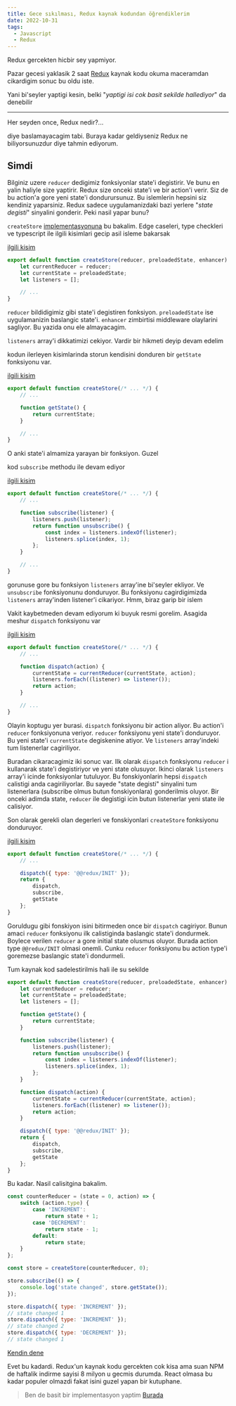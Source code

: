 ```yaml
---
title: Gece sıkılması, Redux kaynak kodundan öğrendiklerim
date: 2022-10-31
tags:
  - Javascript
  - Redux
---
```


Redux gercekten hicbir sey yapmiyor.

Pazar gecesi yaklasik 2 saat [Redux](https://github.com/reduxjs/redux) kaynak kodu okuma
maceramdan cikardigim sonuc bu oldu iste.

Yani bi'seyler yaptigi kesin, belki "_yaptigi isi cok basit sekilde hallediyor_" da denebilir

---

Her seyden once, Redux nedir?...

diye baslamayacagim tabi. Buraya kadar geldiyseniz Redux ne biliyorsunuzdur
diye tahmin ediyorum.

## Simdi

Bilginiz uzere `reducer` dedigimiz fonksiyonlar state'i degistirir. Ve bunu
en yalin haliyle size yaptirir. Redux size onceki state'i ve bir action'i
verir. Siz de bu action'a gore yeni state'i dondurursunuz. Bu islemlerin hepsini
siz kendiniz yaparsiniz. Redux sadece uygulamanizdaki bazi yerlere "_state degisti_"
sinyalini gonderir. Peki nasil yapar bunu?

`createStore` [implementasyonuna](https://github.com/reduxjs/redux/blob/4ebc2bcfb7c8631656ab9dd400c2578afd1b0c41/src/createStore.ts#L42) bu bakalim. Edge caseleri, type checkleri ve
typescript ile ilgili kisimlari gecip asil isleme bakarsak

[ilgili kisim](https://github.com/reduxjs/redux/blob/4ebc2bcfb7c8631656ab9dd400c2578afd1b0c41/src/createStore.ts#L110-L112)

```js
export default function createStore(reducer, preloadedState, enhancer) {
	let currentReducer = reducer;
	let currentState = preloadedState;
	let listeners = [];

	// ...
}
```

`reducer` bildidigimiz gibi state'i degistiren fonksiyon. `preloadedState` ise
uygulamanizin baslangic state'i. `enhancer` zimbirtisi middleware
olaylarini sagliyor. Bu yazida onu ele almayacagim.

`listeners` array'i dikkatimizi cekiyor. Vardir bir hikmeti deyip devam edelim

kodun ilerleyen kisimlarinda storun kendisini donduren bir `getState` fonksiyonu
var.

[ilgili kisim](https://github.com/reduxjs/redux/blob/4ebc2bcfb7c8631656ab9dd400c2578afd1b0c41/src/createStore.ts#L134-L144)

```js
export default function createStore(/* ... */) {
	// ...

	function getState() {
		return currentState;
	}

	// ...
}
```

O anki state'i almamiza yarayan bir fonksiyon. Guzel

kod `subscribe` methodu ile devam ediyor

[ilgili kisim](https://github.com/reduxjs/redux/blob/4ebc2bcfb7c8631656ab9dd400c2578afd1b0c41/src/createStore.ts#L190-L209)

```js
export default function createStore(/* ... */) {
	// ...

	function subscribe(listener) {
		listeners.push(listener);
		return function unsubscribe() {
			const index = listeners.indexOf(listener);
			listeners.splice(index, 1);
		};
	}

	// ...
}
```

gorunuse gore bu fonksiyon `listeners` array'ine bi'seyler ekliyor. Ve
`unsubscribe` fonksiyonunu donduruyor. Bu fonksiyonu cagirdigimizda
`listeners` array'inden listener'i cikariyor. Hmm, biraz garip bir islem

Vakit kaybetmeden devam ediyorum ki buyuk resmi gorelim. Asagida meshur
`dispatch` fonksiyonu var

[ilgili kisim](https://github.com/reduxjs/redux/blob/4ebc2bcfb7c8631656ab9dd400c2578afd1b0c41/src/createStore.ts#L259-L268)

```js
export default function createStore(/* ... */) {
	// ...

	function dispatch(action) {
		currentState = currentReducer(currentState, action);
		listeners.forEach((listener) => listener());
		return action;
	}

	// ...
}
```

Olayin koptugu yer burasi. `dispatch` fonksiyonu bir action aliyor.
Bu action'i `reducer` fonksiyonuna veriyor. `reducer` fonksiyonu yeni state'i
donduruyor. Bu yeni state'i `currentState` degiskenine atiyor. Ve `listeners`
array'indeki tum listenerlar cagiriliyor.

Buradan cikaracagimiz iki sonuc var. Ilk olarak `dispatch` fonksiyonu `reducer` i
kullanarak state'i degistiriyor ve yeni state olusuyor. Ikinci olarak `listeners` array'i
icinde fonksiyonlar tutuluyor. Bu fonskiyonlarin hepsi `dispatch` calistigi
anda cagiriliyorlar. Bu sayede "state degisti" sinyalini tum
listenerlara (subscribe olmus butun fonskiyonlara) gonderilmis oluyor. Bir onceki adimda
state, `reducer` ile degistigi icin butun listenerlar yeni state ile calisiyor.

Son olarak gerekli olan degerleri ve fonskiyonlari `createStore` fonksiyonu donduruyor.

[ilgili kisim](https://github.com/reduxjs/redux/blob/4ebc2bcfb7c8631656ab9dd400c2578afd1b0c41/src/createStore.ts#L359-L368)

```js
export default function createStore(/* ... */) {
	// ...

	dispatch({ type: '@@redux/INIT' });
	return {
		dispatch,
		subscribe,
		getState
	};
}
```

Goruldugu gibi fonskiyon isini bitirmeden once bir `dispatch` cagiriyor.
Bunun amaci `reducer` fonksiyonu ilk calistiginda baslangic state'i dondurmek.
Boylece verilen `reducer` a gore initial state olusmus oluyor. Burada action
type `@@redux/INIT` olmasi onemli. Cunku `reducer` fonksiyonu bu action
type'i goremezse baslangic state'i dondurmeli.

Tum kaynak kod sadelestirilmis hali ile su sekilde

```js
export default function createStore(reducer, preloadedState, enhancer) {
	let currentReducer = reducer;
	let currentState = preloadedState;
	let listeners = [];

	function getState() {
		return currentState;
	}

	function subscribe(listener) {
		listeners.push(listener);
		return function unsubscribe() {
			const index = listeners.indexOf(listener);
			listeners.splice(index, 1);
		};
	}

	function dispatch(action) {
		currentState = currentReducer(currentState, action);
		listeners.forEach((listener) => listener());
		return action;
	}

	dispatch({ type: '@@redux/INIT' });
	return {
		dispatch,
		subscribe,
		getState
	};
}
```

Bu kadar. Nasil calisitgina bakalim.

```js
const counterReducer = (state = 0, action) => {
	switch (action.type) {
		case 'INCREMENT':
			return state + 1;
		case 'DECREMENT':
			return state - 1;
		default:
			return state;
	}
};

const store = createStore(counterReducer, 0);

store.subscribe(() => {
	console.log('state changed', store.getState());
});

store.dispatch({ type: 'INCREMENT' });
// state changed 1
store.dispatch({ type: 'INCREMENT' });
// state changed 2
store.dispatch({ type: 'DECREMENT' });
// state changed 1
```

[Kendin dene](https://codesandbox.io/s/distracted-tharp-ykcm55?file=/src/index.js)

Evet bu kadardi. Redux'un kaynak kodu gercekten cok kisa ama suan NPM de haftalik
indirme sayisi 8 milyon u gecmis durumda. React olmasa bu kadar populer olmazdi fakat
isini guzel yapan bir kutuphane.

> Ben de basit bir implementasyon yaptim
> [Burada](https://codesandbox.io/s/admiring-mclean-tyfmhk?file=/src/index.js)
